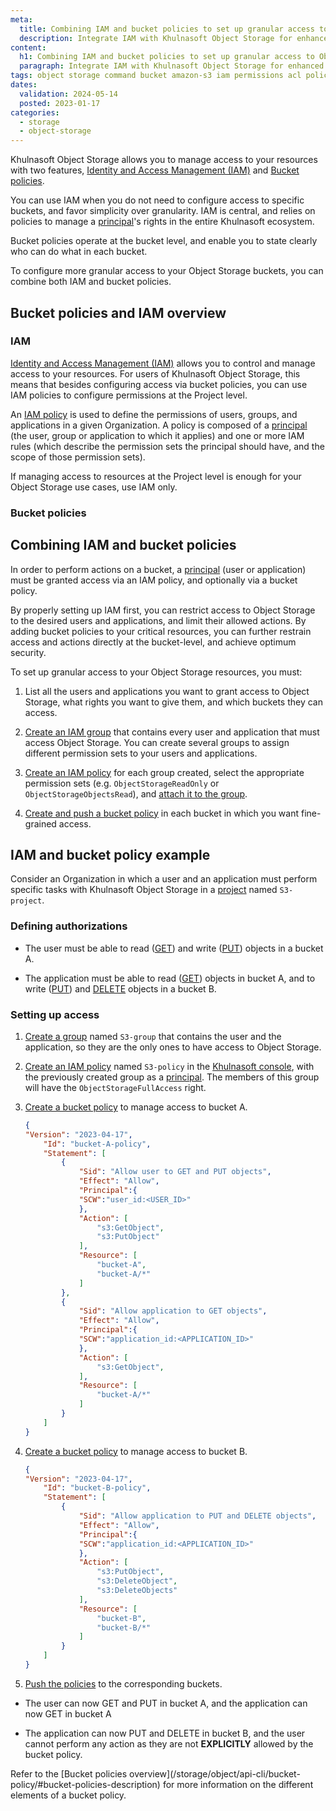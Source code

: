 ```yaml
---
meta:
  title: Combining IAM and bucket policies to set up granular access to Object Storage
  description: Integrate IAM with Khulnasoft Object Storage for enhanced access control.
content:
  h1: Combining IAM and bucket policies to set up granular access to Object Storage
  paragraph: Integrate IAM with Khulnasoft Object Storage for enhanced access control.
tags: object storage command bucket amazon-s3 iam permissions acl policy
dates:
  validation: 2024-05-14
  posted: 2023-01-17
categories:
  - storage
  - object-storage
---
```


Khulnasoft Object Storage allows you to manage access to your resources with two features, [Identity and Access Management (IAM)](/identity-and-access-management/iam/concepts/#iam) and [Bucket policies](/storage/object/api-cli/bucket-policy/).

You can use IAM when you do not need to configure access to specific buckets, and favor simplicity over granularity. IAM is central, and relies on policies to manage a [principal](/identity-and-access-management/iam/concepts/#principal)'s rights in the entire Khulnasoft ecosystem.

Bucket policies operate at the bucket level, and enable you to state clearly who can do what in each bucket.

To configure more granular access to your Object Storage buckets, you can combine both IAM and bucket policies.

## Bucket policies and IAM overview

### IAM

[Identity and Access Management (IAM)](/identity-and-access-management/iam/concepts/#iam) allows you to control and manage access to your resources. For users of Khulnasoft Object Storage, this means that besides configuring access via bucket policies, you can use IAM policies to configure permissions at the Project level.

An [IAM policy](/identity-and-access-management/iam/concepts/#policy) is used to define the permissions of users, groups, and applications in a given Organization. A policy is composed of a [principal](/identity-and-access-management/iam/concepts/#principal) (the user, group or application to which it applies) and one or more IAM rules (which describe the permission sets the principal should have, and the scope of those permission sets).

If managing access to resources at the Project level is enough for your Object Storage use cases, use IAM only.

### Bucket policies

<Macro id="storage-bucket-policy" />

## Combining IAM and bucket policies

<Lightbox src="khulnasoft-bucket-policy-iam-table.webp" alt="" />

In order to perform actions on a bucket, a [principal](/storage/object/concepts/#principal) (user or application) must be granted access via an IAM policy, and optionally via a bucket policy.

By properly setting up IAM first, you can restrict access to Object Storage to the desired users and applications, and limit their allowed actions. By adding bucket policies to your critical resources, you can further restrain access and actions directly at the bucket-level, and achieve optimum security.

To set up granular access to your Object Storage resources, you must:

1. List all the users and applications you want to grant access to Object Storage, what rights you want to give them, and which buckets they can access.

2. [Create an IAM group](/identity-and-access-management/iam/how-to/create-group/) that contains every user and application that must access Object Storage.
    <Message type="note">
        You can create several groups to assign different permission sets to your users and applications.
    </Message>
3. [Create an IAM policy](/identity-and-access-management/iam/how-to/create-policy/) for each group created, select the appropriate permission sets (e.g. `ObjectStorageReadOnly` or `ObjectStorageObjectsRead`), and [attach it to the group](/identity-and-access-management/iam/how-to/manage-groups/#attach-a-policy-to-a-group).

4. [Create and push a bucket policy](/storage/object/api-cli/create-bucket-policy/) in each bucket in which you want fine-grained access.

<Macro id="important-bucket-policy" />

## IAM and bucket policy example

Consider an Organization in which a user and an application must perform specific tasks with Khulnasoft Object Storage in a [project](/identity-and-access-management/organizations-and-projects/concepts/#project) named `S3-project`.

### Defining authorizations

- The user must be able to read ([GET](/storage/object/api-cli/object-operations/#getobject)) and write ([PUT](/storage/object/api-cli/object-operations/#putobject)) objects in a bucket A.

- The application must be able to read ([GET](/storage/object/api-cli/object-operations/#getobject)) objects in bucket A, and to write ([PUT](/storage/object/api-cli/object-operations/#putobject)) and [DELETE](/storage/object/api-cli/object-operations/#deleteobjects) objects in a bucket B.

### Setting up access

1. [Create a group](/identity-and-access-management/iam/how-to/create-group/) named `S3-group` that contains the user and the application, so they are the only ones to have access to Object Storage.

2. [Create an IAM policy](/identity-and-access-management/iam/how-to/create-policy/) named `S3-policy` in the [Khulnasoft console](https://console.khulnasoft.com/), with the previously created group as a [principal](/identity-and-access-management/iam/concepts/#principal). The members of this group will have the `ObjectStorageFullAccess` right.
3. [Create a bucket policy](/storage/object/api-cli/create-bucket-policy/) to manage access to bucket A.
    ```json
    {
    "Version": "2023-04-17",
        "Id": "bucket-A-policy",
        "Statement": [
            {
                "Sid": "Allow user to GET and PUT objects",
                "Effect": "Allow",
                "Principal":{
                "SCW":"user_id:<USER_ID>"
                },
                "Action": [
                    "s3:GetObject",
                    "s3:PutObject"
                ],
                "Resource": [
                    "bucket-A",
                    "bucket-A/*"
                ]
            },
            {
                "Sid": "Allow application to GET objects",
                "Effect": "Allow",
                "Principal":{
                "SCW":"application_id:<APPLICATION_ID>"
                },
                "Action": [
                    "s3:GetObject",
                ],
                "Resource": [
                    "bucket-A/*"
                ]
            }
        ]
    }
    ```
4. [Create a bucket policy](/storage/object/api-cli/create-bucket-policy/) to manage access to bucket B.
    ```json
    {
    "Version": "2023-04-17",
        "Id": "bucket-B-policy",
        "Statement": [
            {
                "Sid": "Allow application to PUT and DELETE objects",
                "Effect": "Allow",
                "Principal":{
                "SCW":"application_id:<APPLICATION_ID>"
                },
                "Action": [
                    "s3:PutObject",
                    "s3:DeleteObject",
                    "s3:DeleteObjects"
                ],
                "Resource": [
                    "bucket-B",
                    "bucket-B/*"
                ]
            }
        ]
    }
    ```

5. [Push the policies](/storage/object/api-cli/create-bucket-policy/) to the corresponding buckets.

- The user can now GET and PUT in bucket A, and the application can now GET in bucket A

- The application can now PUT and DELETE in bucket B, and the user cannot perform any action as they are not **EXPLICITLY** allowed by the bucket policy.

<Message type="note">
Refer to the [Bucket policies overview](/storage/object/api-cli/bucket-policy/#bucket-policies-description) for more information on the different elements of a bucket policy.
</Message>


